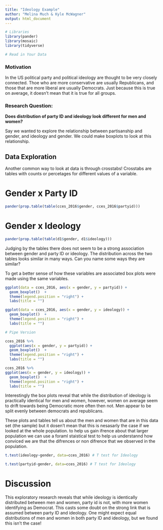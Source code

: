 ```yaml
---
title: "Ideology Example"
author: "Melina Much & Kyle McWagner"
output: html_document
---
```


```r
# Libraries
library(pander)
library(mosaic)
library(tidyverse)
```

```r
# Read in Your Data 

```

### Motivation
In the US political party and political ideology are thought to be very closely connected. Thoe who are more conservative are usually Republicans, and those that are more liberal are usually Democrats. Just because this is true on average, it doesn't mean that it is true for all groups.

### Research Question: 

**Does distribution of party ID and ideology look different for men and women?**

Say we wanted to explore the relationship between partisanship and gender, and ideology and gender. We could make boxplots to look at this relationship.

## Data Exploration

Another common way to look at data is through crosstabs! Crosstabs are tables with counts or percetages for different values of a variable.

# Gender x Party ID

```r
pander(prop.table(table(cces_2016$gender, cces_2016$partyid)))
```

# Gender x Ideology

```r
pander(prop.table(table(d1$gender, d1$ideology)))
```

Judging by the tables there does not seem to be a strong association between gender and party ID or ideology. The distribution across the two tables looks similar in many ways. Can you name some ways they are similar?

To get a better sense of how these variables are associated box plots were made using the same variables.

```r

ggplot(data = cces_2016, aes(x = gender, y = partyid)) +
  geom_boxplot()  +
  theme(legend.position = "right") +
  labs(title = "")

ggplot(data = cces_2016, aes(x = gender, y = ideology)) +
  geom_boxplot()  +
  theme(legend.position = "right") +
  labs(title = "")

# Pipe Version

cces_2016 %>% 
  ggplot(aes(x = gender, y = partyid)) +
  geom_boxplot()  +
  theme(legend.position = "right") +
  labs(title = "") 

cces_2016 %>% 
ggplot(aes(x = gender, y = ideology)) +
  geom_boxplot()  +
  theme(legend.position = "right") +
  labs(title = "")

```

Interestingly the box plots reveal that while the distribution of ideology is practically identical for men and women, however, women on average seem to drift towards being Democratic more often then not. Men appear to be split evenly between democrats and republicans. 

These plots and tables tell us about the men and women that are in this data set (the sample) but it dosen't mean that this is nesasarly the case if we looked at the whole population.
 to help us gain ifrence about that larger population we can use a foraml staistical test to help us understannd how conviced we are that the difrences or non difrence that we observed in the population. 
 
```r
t.test(ideology~gender, data=cces_2016) # T test for Ideology
```


```r
t.test(partyid~gender, data=cces_2016) # T test for Ideology
```
 


# Discussion

This exploratory research reveals that while ideology is identically distributed between men and women,  party id is not, with more women identifying as Democrat. This casts some doubt on the strong link that is assumed between party ID and ideology. One might expect equal distributions of men and women in both party ID and ideology, but we found this isn't the case! 






